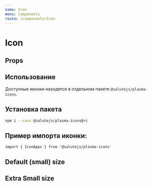 ```yaml
---
name: Icon
menu: Components
route: /components/Icon
---
```




<TypoSelect />
<ThemeSelect />

# Icon

## Props
<Props of={Icon} />

## Использование
Доступные иконки находятся в отдельном пакете `@salutejs/plasma-icons`.

## Установка пакета
```sh
npm i --save @salutejs/plasma-icons@rc
```

## Пример импорта иконки:
``` import { IconApps } from '@salutejs/plasma-icons' ```


## Default (small) size
<ThemeBackground>
  <IconSet />
</ThemeBackground>

## Extra Small size
<ThemeBackground>
  <IconSet size="xs" />
</ThemeBackground>
